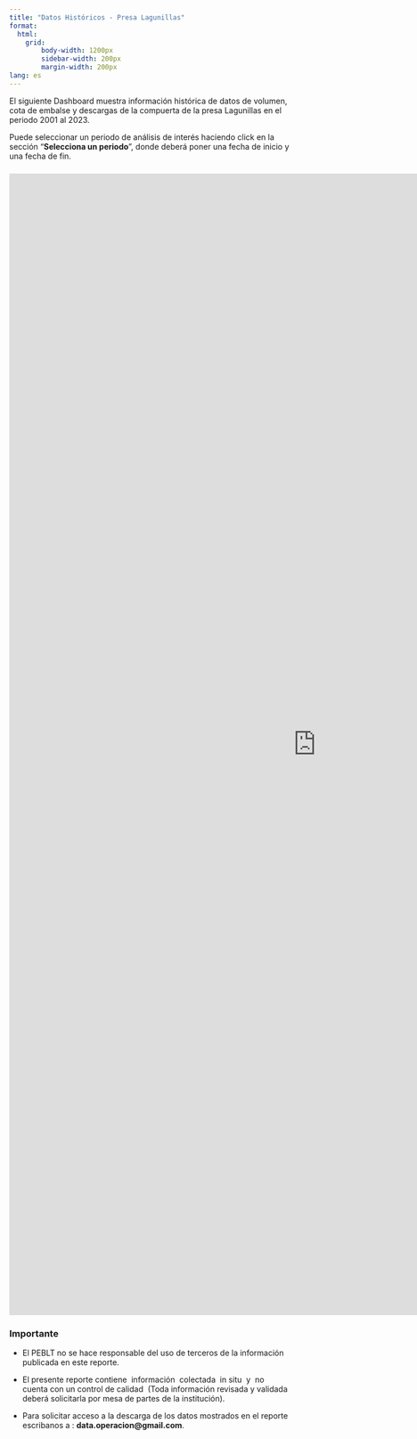 ```yaml
---
title: "Datos Históricos - Presa Lagunillas"
format: 
  html:
    grid: 
        body-width: 1200px
        sidebar-width: 200px
        margin-width: 200px
lang: es
---
```


El siguiente Dashboard muestra información histórica de datos de volumen, cota de embalse y descargas de la compuerta de la presa Lagunillas en el periodo 2001 al 2023.

Puede seleccionar un periodo de análisis de interés haciendo click en la sección "**Selecciona un periodo**", donde deberá poner una fecha de inicio y una fecha de fin.

### 

```{=html}
<iframe width="1100" height="2050" src="https://lookerstudio.google.com/embed/reporting/c64ba047-65bd-4602-87de-cc6ec32da139/page/voRVC" frameborder="0" style="border:0" allowfullscreen=""></iframe>
```
### **Importante**

-   El PEBLT no se hace responsable del uso de terceros de la información publicada en este reporte.

-   El presente reporte contiene  información  colectada  in situ  y  no cuenta con un control de calidad  (Toda información revisada y validada deberá solicitarla por mesa de partes de la institución).

-   Para solicitar acceso a la descarga de los datos mostrados en el reporte escribanos a : **data.operacion\@gmail.com**.
